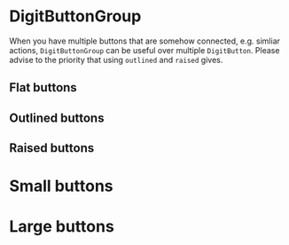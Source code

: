 
<Meta
    title="Buttons/DigitButtonGroup"
    component={DigitButtonGroup}
/>

# DigitButtonGroup

When you have multiple buttons that are somehow connected, e.g. simliar actions, `DigitButtonGroup` can be useful over multiple `DigitButton`. Please advise to the priority that using `outlined` and `raised` gives. 

## Flat buttons

<Preview>
    <Story name="Primary flat button">
        <DigitButtonGroup primary buttons={[{text: "One"}, {text: "Two"}, {text: "Three"}]}/>
    </Story>
    <Story name="Secondary flat button">
        <DigitButtonGroup secondary  buttons={[{text: "One"}, {text: "Two"}, {text: "Three"}]}/>
    </Story>
    <Story name="Normal flat button">
        <DigitButtonGroup  buttons={[{text: "One"}, {text: "Two"}, {text: "Three"}]}/>
    </Story>
    <Story name="Disabled flat button">
        <DigitButtonGroup disabled  buttons={[{text: "One"}, {text: "Two"}, {text: "Three"}]}/>
    </Story>
</Preview>

## Outlined buttons

<Preview>
    <Story name="Primary outlined button">
        <DigitButtonGroup outlined primary  buttons={[{text: "One"}, {text: "Two"}, {text: "Three"}]}/>
    </Story>
    <Story name="Secondary outlined button">
        <DigitButtonGroup outlined secondary  buttons={[{text: "One"}, {text: "Two"}, {text: "Three"}]}/>
    </Story>
    <Story name="Normal outlined button">
        <DigitButtonGroup outlined  buttons={[{text: "One"}, {text: "Two"}, {text: "Three"}]}/>
    </Story>
    <Story name="Disabled outlined button">
        <DigitButtonGroup outlined disabled  buttons={[{text: "One"}, {text: "Two"}, {text: "Three"}]}/>
    </Story>
</Preview>

## Raised buttons

<Preview>
    <Story name="Primary raised button">
        <DigitButtonGroup raised primary  buttons={[{text: "One"}, {text: "Two"}, {text: "Three"}]}/>
    </Story>
    <Story name="Secondary raised button">
        <DigitButtonGroup raised secondary  buttons={[{text: "One"}, {text: "Two"}, {text: "Three"}]}/>
    </Story>
    <Story name="Normal raised button">
        <DigitButtonGroup raised  buttons={[{text: "One"}, {text: "Two"}, {text: "Three"}]}/>
    </Story>
    <Story name="Disabled raised button">
        <DigitButtonGroup raised disabled  buttons={[{text: "One"}, {text: "Two"}, {text: "Three"}]}/>
    </Story>
</Preview>

# Small buttons

<Preview>
    <Story name="Primary small button">
        <DigitButtonGroup small primary  buttons={[{text: "One"}, {text: "Two"}, {text: "Three"}]}/>
    </Story>
    <Story name="Secondary small button">
        <DigitButtonGroup small secondary  buttons={[{text: "One"}, {text: "Two"}, {text: "Three"}]}/>
    </Story>
    <Story name="Normal small button">
        <DigitButtonGroup small  buttons={[{text: "One"}, {text: "Two"}, {text: "Three"}]}/>
    </Story>
    <Story name="Disabled small button">
        <DigitButtonGroup small disabled  buttons={[{text: "One"}, {text: "Two"}, {text: "Three"}]}/>
    </Story>
</Preview>

# Large buttons

<Preview>
    <Story name="Primary large button">
        <DigitButtonGroup large primary  buttons={[{text: "One"}, {text: "Two"}, {text: "Three"}]}/>
    </Story>
    <Story name="Secondary large button">
        <DigitButtonGroup large secondary  buttons={[{text: "One"}, {text: "Two"}, {text: "Three"}]}/>
    </Story>
    <Story name="Normal large button">
        <DigitButtonGroup large  buttons={[{text: "One"}, {text: "Two"}, {text: "Three"}]}/>
    </Story>
    <Story name="Disabled large button">
        <DigitButtonGroup large disabled  buttons={[{text: "One"}, {text: "Two"}, {text: "Three"}]}/>
    </Story>
</Preview>

<Props of={DigitButtonGroup} />
